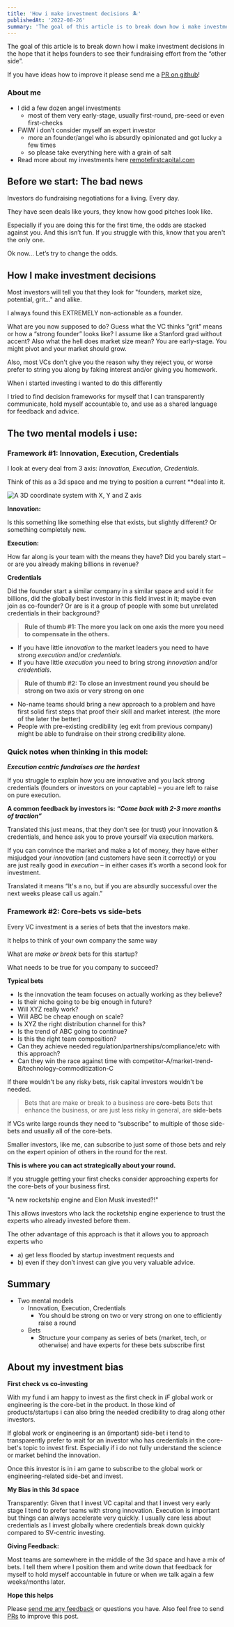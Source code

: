 ```yaml
---
title: 'How i make investment decisions 🏝'
publishedAt: '2022-08-26'
summary: 'The goal of this article is to break down how i make investment decisions in the hope that it helps founders to see their fundraising effort from the “other side”.'
---
```


The goal of this article is to break down how i make investment decisions in the hope that it helps founders to see their fundraising effort from the “other side”.

If you have ideas how to improve it please send me a [PR on github](https://github.com/andreasklinger/klinger-io/pulls)!

### About me

- I did a few dozen angel investments
  - most of them very early-stage, usually first-round, pre-seed or even first-checks
- FWIW i don’t consider myself an expert investor
  - more an founder/angel who is absurdly opinionated and got lucky a few times
  - so please take everything here with a grain of salt
- Read more about my investments here [remotefirstcapital.com](http://remotefirstcapital.com/)

## Before we start: The bad news

Investors do fundraising negotiations for a living. Every day. 

They have seen deals like yours, they know how good pitches look like. 

Especially if you are doing this for the first time, the odds are stacked against you. And this isn’t fun. If you struggle with this, know that you aren't the only one.

Ok now… Let’s try to change the odds.

## How I make investment decisions

Most investors will tell you that they look for "founders, market size, potential, grit…" and alike.

I always found this EXTREMELY non-actionable as a founder.

What are you now supposed to do? Guess what the VC thinks "grit" means or how a “strong founder” looks like? I assume like a Stanford grad without accent? Also what the hell does market size mean? You are early-stage. You might pivot and your market should grow.

Also, most VCs don't give you the reason why they reject you, or worse prefer to string you along by faking interest and/or giving you homework.

When i started investing i wanted to do this differently

I tried to find decision frameworks for myself that I can transparently communicate, hold myself accountable to, and use as a shared language for feedback and advice.

## The two mental models i use:

### Framework #1: Innovation, Execution, Credentials

I look at every deal from 3 axis: _Innovation, Execution, Credentials._

Think of this as a 3d space and me trying to position a current \*\*deal into it.

<Image
  src="investment-decisions-3d.webp"
  alt="A 3D coordinate system with X, Y and Z axis"
/>

**Innovation:**

Is this something like something else that exists, but slightly different? Or something completely new.

**Execution:**

How far along is your team with the means they have? Did you barely start – or are you already making billions in revenue?

**Credentials**

Did the founder start a similar company in a similar space and sold it for billions, did the globally best investor in this field invest in it; maybe even join as co-founder? Or are is it a group of people with some but unrelated credentials in their background?

> **Rule of thumb #1: The more you lack on one axis the more you need to compensate in the others.**

- If you have little _innovation_ to the market leaders you need to have strong _execution_ and/or _credentials_.
- If you have little _execution_ you need to bring strong _innovation_ and/or _credentials_.

> **Rule of thumb #2: To close an investment round you should be strong on two axis or very strong on one**

- No-name teams should bring a new approach to a problem and have first solid first steps that proof their skill and market interest. (the more of the later the better)
- People with pre-existing credibility (eg exit from previous company) might be able to fundraise on their strong credibility alone. 


### Quick notes when thinking in this model:

**_Execution centric fundraises are the hardest_**

If you struggle to explain how you are innovative and you lack strong credentials (founders or investors on your captable) – you are left to raise on pure execution.

**A common feedback by investors is: _“Come back with 2-3 more months of traction”_**

Translated this just means, that they don’t see (or trust) your innovation & credentials, and hence ask you to prove yourself via execution markers.

If you can convince the market and make a lot of money, they have either misjudged your _innovation_ (and customers have seen it correctly) or you are just really good in _execution_ – in either cases it’s worth a second look for investment.

Translated it means “It's a no, but if you are absurdly successful over the next weeks please call us again.”

### Framework #2: Core-bets vs side-bets

Every VC investment is a series of bets that the investors make.

It helps to think of your own company the same way

What are _make or break_ bets for this startup?

What needs to be true for you company to succeed?

**Typical bets**

- Is the innovation the team focuses on actually working as they believe?
- Is their niche going to be big enough in future?
- Will XYZ really work?
- Will ABC be cheap enough on scale?
- Is XYZ the right distribution channel for this?
- Is the trend of ABC going to continue?
- Is this the right team composition?
- Can they achieve needed regulation/partnerships/compliance/etc with this approach?
- Can they win the race against time with competitor-A/market-trend-B/technology-commoditization-C

If there wouldn't be any risky bets, risk capital investors wouldn't be needed.

> Bets that are make or break to a business are **core-bets**
> Bets that enhance the business, or are just less risky in general, are **side-bets**

If VCs write large rounds they need to “subscribe” to multiple of those side-bets and usually all of the core-bets.

Smaller investors, like me, can subscribe to just some of those bets and rely on the expert opinion of others in the round for the rest.

**This is where you can act strategically about your round.**

If you struggle getting your first checks consider approaching experts for the core-bets of your business first.

"A new rocketship engine and Elon Musk invested?!"

This allows investors who lack the rocketship engine experience to trust the experts who already invested before them.

The other advantage of this approach is that it allows you to approach experts who

- a) get less flooded by startup investment requests and
- b) even if they don’t invest can give you very valuable advice.


## Summary

- Two mental models
  - Innovation, Execution, Credentials
    - You should be strong on two or very strong on one to efficiently raise a round
  - Bets
    - Structure your company as series of bets (market, tech, or otherwise) and have experts for these bets subscribe first


## About my investment bias

**First check vs co-investing**

With my fund i am happy to invest as the first check in _IF_ global work or engineering is the core-bet in the product. In those kind of products/startups i can also bring the needed credibility to drag along other investors.

If global work or engineering is an (important) side-bet i tend to transparently prefer to wait for an investor who has credentials in the core-bet's topic to invest first. Especially if i do not fully understand the science or market behind the innovation.

Once this investor is in i am game to subscribe to the global work or engineering-related side-bet and invest.

**My Bias in this 3d space**

Transparently: Given that I invest VC capital and that I invest very early stage I tend to prefer teams with strong innovation. Execution is important but things can always accelerate very quickly. I usually care less about credentials as I invest globally where credentials break down quickly compared to SV-centric investing.

**Giving Feedback:**

Most teams are somewhere in the middle of the 3d space and have a mix of bets. I tell them where I position them and write down that feedback for myself to hold myself accountable in future or when we talk again a few weeks/months later.

**Hope this helps**

Please [send me any feedback](https://twitter.com/andreasklinger) or questions you have. Also feel free to send [PRs](https://github.com/andreasklinger/klinger-io/blob/main/posts/how-i-make-investment-decisions.mdx) to improve this post.
